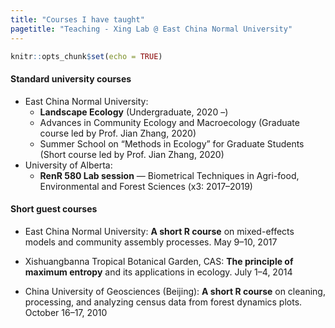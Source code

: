 ```yaml
---
title: "Courses I have taught"
pagetitle: "Teaching - Xing Lab @ East China Normal University"
---
```


```r
knitr::opts_chunk$set(echo = TRUE)
```

#### Standard university courses

* East China Normal University: 
    - **Landscape Ecology** (Undergraduate, 2020 --)
    - Advances in Community Ecology and Macroecology (Graduate course led by Prof. Jian Zhang, 2020)
    - Summer School on "Methods in Ecology" for Graduate Students (Short course led by Prof. Jian Zhang, 2020)

* University of Alberta: 
    - **RenR 580 Lab session** --- Biometrical Techniques in Agri-food, Environmental and Forest Sciences (x3: 2017--2019)

#### Short guest courses

* East China Normal University: **A short R course** on mixed-effects models and community assembly processes. May 9--10, 2017

* Xishuangbanna Tropical Botanical Garden, CAS: **The principle of maximum entropy** and its applications in ecology. July 1--4, 2014

* China University of Geosciences (Beijing): **A short R course** on cleaning, processing, and analyzing census data from forest dynamics plots. October 16--17, 2010

